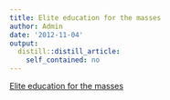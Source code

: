 ```yaml
---
title: Elite education for the masses
author: Admin
date: '2012-11-04'
output:
  distill::distill_article:
    self_contained: no
---
```


[Elite education for the masses](http://www.washingtonpost.com/local/education/elite-education-for-the-masses/2012/11/03/c2ac8144-121b-11e2-ba83-a7a396e6b2a7_story_2.html)
